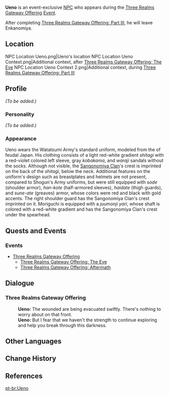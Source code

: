 {{Meta
<!-- Remove this template after adding the missing info -->
|missing_NPC_profile  = yes
}}
{{Character Infobox
|image            = NPC Ueno.png
|region           = Inazuma
|affiliation      = Watatsumi Army
|title            = Swordfish I Provisional Squad Leader
|type             = Event NPC
|voiceEN          = [[imdb:nm1340118|Elias Toufexis]]<ref>Twitter: [https://twitter.com/EliasToufexis/status/1495168425714323456/video/1 EN VA Self Announcement]</ref>
}}
'''Ueno''' is an event-exclusive [[NPC]] who appears during the [[Three Realms Gateway Offering]] [[Event]].

After completing [[Three Realms Gateway Offering: Part III]], he will leave Enkanomiya.

==Location==
<gallery hideaddbutton="true" captionalign="center">
NPC Location Ueno.png|Ueno's location
NPC Location Ueno Context.png|Additional context, after [[Three Realms Gateway Offering: The Eve]]
NPC Location Ueno Context 2.png|Additional context, during [[Three Realms Gateway Offering: Part III]]
</gallery>

==Profile==
<!-- detailed story/lore information goes here -->
''(To be added.)''

===Personality===
''(To be added.)''

===Appearance===
Ueno wears the Watatsumi Army's standard uniform, modeled from the {{Lang|''ashigaru''|ja=足軽}} of feudal Japan. His clothing consists of a light red-white gradient ''shitagi'' with a red-violet colored left sleeve, gray ''kobakama'', and ''waraji'' sandals without the socks. Although not visible, the [[Sangonomiya Clan]]'s crest is imprinted on the back of the ''shitagi'', below the neck. Additional features on the uniform's design such as breastplates and helmets are not present, compared to Shogun's Army uniforms, but were still equipped with ''sode'' (shoulder armor), ''han-kote'' (half-armored sleeves), ''haidate'' (thigh guards), and ''sune-ate'' (greaves) armor, whose colors were red and black with gold accents. The right shoulder guard has the Sangonomiya Clan's crest imprinted on it. Moriguchi is equipped with a ''juumonji yari'', whose shaft is colored with a red-white gradient and has the Sangonomiya Clan's crest under the spearhead.

==Quests and Events==
===Events===
* [[Three Realms Gateway Offering]]
** [[Three Realms Gateway Offering: The Eve]]
** [[Three Realms Gateway Offering: Aftermath]]

==Dialogue==
===Three Realms Gateway Offering===
:'''Ueno:''' The wounded are being evacuated swiftly. There's nothing to worry about on that front.
:'''Ueno:''' But I fear that we haven't the strength to continue exploring and help you break through this darkness.
<!--
==Trivia==
-->
==Other Languages==
{{Other Languages
|default_hidden = 1
|en      = Ueno
|zhs     = 上野
|zhs_rm  = Shàngyě
|zht     = 上野
|zht_rm  = Shàngyě
|ja      = 上野
|ja_rm   = Ueno
|ko      = 우에노
|ko_rm   = 
|es      = Ueno
|fr      = Ueno
|ru      = Уэно
|th      = Ueno
|vi      = Ueno
|de      = Ueno
|id      = Ueno
|pt      = Ueno
}}

==Change History==
{{Change History|2.5}}

==References==
{{Reflist}}

[[pt-br:Ueno]]